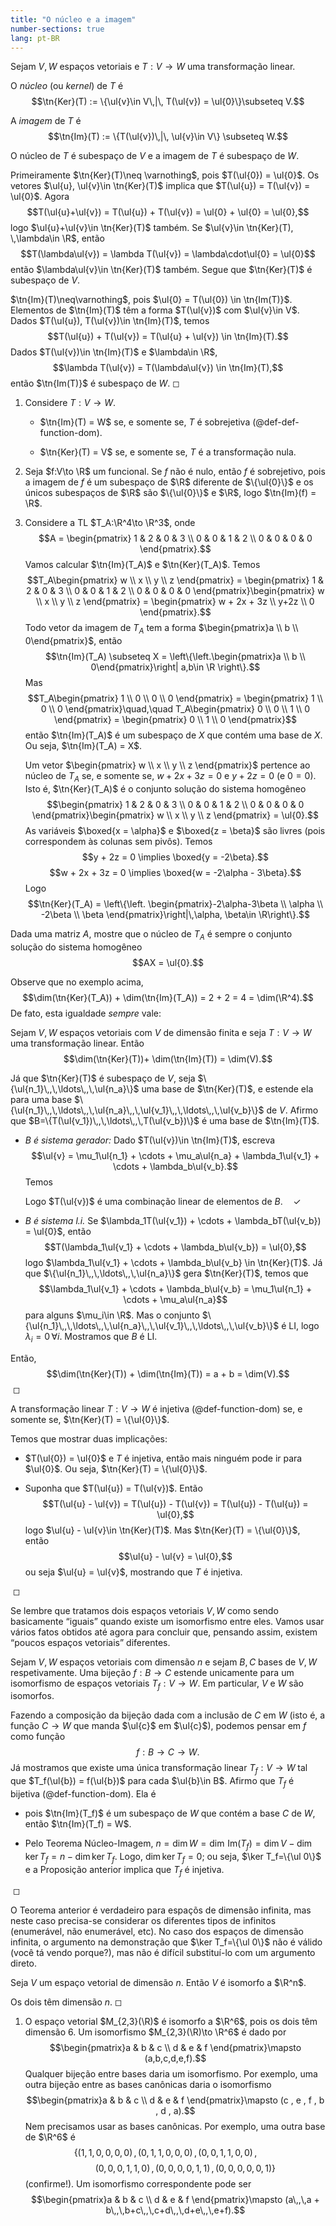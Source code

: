 ```yaml
---
title: "O núcleo e a imagem"
number-sections: true
lang: pt-BR
--- 
```



:::{#def-}
Sejam $V,W$ espaços vetoriais e $T:V\to W$ uma transformação linear.

O *núcleo* (ou *kernel*) de $T$ é
$$\tn{Ker}(T) := \{\ul{v}\in V\,|\, T(\ul{v}) = \ul{0}\}\subseteq V.$$

A *imagem* de $T$ é
$$\tn{Im}(T) := \{T(\ul{v})\,|\, \ul{v}\in V\} \subseteq W.$$
:::

:::{#prop-}
O núcleo de $T$ é subespaço de $V$ e a imagem de $T$ é subespaço de $W$.
:::

:::{.proof}
Primeiramente $\tn{Ker}(T)\neq \varnothing$, pois
$T(\ul{0}) = \ul{0}$. Os vetores $\ul{u}, \ul{v}\in \tn{Ker}(T)$ implica
que $T(\ul{u}) = T(\ul{v}) = \ul{0}$. Agora
$$T(\ul{u}+\ul{v}) = T(\ul{u}) + T(\ul{v}) = \ul{0} + \ul{0} = \ul{0},$$
logo $\ul{u}+\ul{v}\in \tn{Ker}(T)$ também. Se
$\ul{v}\in \tn{Ker}(T), \,\lambda\in \R$, então
$$T(\lambda\ul{v}) = \lambda T(\ul{v}) = \lambda\cdot\ul{0} = \ul{0}$$
então $\lambda\ul{v}\in \tn{Ker}(T)$ também. Segue que $\tn{Ker}(T)$ é
subespaço de $V$.

$\tn{Im}(T)\neq\varnothing$, pois $\ul{0} = T(\ul{0}) \in \tn{Im(T)}$.
Elementos de $\tn{Im}(T)$ têm a forma $T(\ul{v})$ com $\ul{v}\in V$.
Dados $T(\ul{u}), T(\ul{v})\in \tn{Im}(T)$, temos
$$T(\ul{u}) + T(\ul{v}) = T(\ul{u} + \ul{v}) \in \tn{Im}(T).$$ Dados
$T(\ul{v})\in \tn{Im}(T)$ e $\lambda\in \R$,
$$\lambda T(\ul{v}) = T(\lambda\ul{v}) \in \tn{Im}(T),$$ então
$\tn{Im(T)}$ é subespaço de $W$. ◻
:::

:::{#exm-}
1.  Considere $T:V\to W$.

    -   $\tn{Im}(T) = W$ se, e somente se, $T$ é sobrejetiva (@def-def-function-dom).

    -   $\tn{Ker}(T) = V$ se, e somente se, $T$ é a transformação nula.

2.  Seja $f:V\to \R$ um funcional. Se $f$ não é nulo, então $f$ é
    sobrejetivo, pois a imagem de $f$ é um subespaço de $\R$ diferente
    de $\{\ul{0}\}$ e os únicos subespaços de $\R$ são $\{\ul{0}\}$ e
    $\R$, logo $\tn{Im}(f) = \R$.

3.  Considere a TL $T_A:\R^4\to \R^3$, onde $$A = \begin{pmatrix}
      1 & 2 & 0 & 3 \\
      0 & 0 & 1 & 2 \\
      0 & 0 & 0 & 0
      \end{pmatrix}.$$ Vamos calcular $\tn{Im}(T_A)$ e $\tn{Ker}(T_A)$.
    Temos $$T_A\begin{pmatrix}
      w \\ x \\ y \\ z
      \end{pmatrix} = \begin{pmatrix}
      1 & 2 & 0 & 3 \\
      0 & 0 & 1 & 2 \\
      0 & 0 & 0 & 0
      \end{pmatrix}\begin{pmatrix}
      w \\ x \\ y \\ z
      \end{pmatrix} = \begin{pmatrix}
      w + 2x + 3z \\ y+2z \\ 0
      \end{pmatrix}.$$ Todo vetor da imagem de $T_A$ tem a forma
    $\begin{pmatrix}a \\ b \\ 0\end{pmatrix}$, então
    $$\tn{Im}(T_A) \subseteq X = \left\{\left.\begin{pmatrix}a \\ b \\ 0\end{pmatrix}\right| a,b\in \R \right\}.$$
    Mas $$T_A\begin{pmatrix}
      1 \\ 0 \\ 0 \\ 0
      \end{pmatrix} = \begin{pmatrix}
      1 \\ 0 \\ 0
      \end{pmatrix}\quad,\quad T_A\begin{pmatrix}
      0 \\ 0 \\ 1 \\ 0
      \end{pmatrix} = \begin{pmatrix}
      0 \\ 1 \\ 0
      \end{pmatrix}$$ então $\tn{Im}(T_A)$ é um subespaço de $X$ que
    contém uma base de $X$. Ou seja, $\tn{Im}(T_A) = X$.

    Um vetor $\begin{pmatrix}
      w \\ x \\ y \\ z
      \end{pmatrix}$ pertence ao núcleo de $T_A$ se, e somente se,
    $w+2x+3z = 0$ e $y+2z=0$ (e $0=0$). Isto é, $\tn{Ker}(T_A)$ é o
    conjunto solução do sistema homogêneo $$\begin{pmatrix}
      1 & 2 & 0 & 3 \\
      0 & 0 & 1 & 2 \\
      0 & 0 & 0 & 0
      \end{pmatrix}\begin{pmatrix}
      w \\ x \\ y \\ z
      \end{pmatrix} = \ul{0}.$$ As variáveis $\boxed{x = \alpha}$ e
    $\boxed{z = \beta}$ são livres (pois correspondem às colunas sem
    pivôs). Temos $$y + 2z = 0 \implies \boxed{y = -2\beta}.$$
    $$w + 2x + 3z = 0 \implies \boxed{w = -2\alpha - 3\beta}.$$ Logo
    $$\tn{Ker}(T_A) = \left\{\left. \begin{pmatrix}-2\alpha-3\beta \\ \alpha \\ -2\beta \\ \beta \end{pmatrix}\right|\,\alpha, \beta\in \R\right\}.$$
:::

:::{#exr-}
Dada uma matriz $A$, mostre que o núcleo de
$T_A$ é sempre o conjunto solução do sistema homogêneo $$AX = \ul{0}.$$
:::

Observe que no exemplo acima,
$$\dim(\tn{Ker}(T_A)) + \dim(\tn{Im}(T_A)) = 2 + 2 = 4 = \dim(\R^4).$$
De fato, esta igualdade *sempre* vale:

:::{#thm-}
Sejam $V,W$ espaços vetoriais com $V$ de dimensão finita e seja
$T:V\to W$ uma transformação linear. Então
$$\dim(\tn{Ker}(T))+ \dim(\tn{Im}(T)) = \dim(V).$$
:::

:::{.proof}
Já que $\tn{Ker}(T)$ é subespaço de $V$, seja
$\{\ul{n_1}\,,\,\ldots\,,\,\ul{n_a}\}$ uma base de $\tn{Ker}(T)$, e
estende ela para uma base
$\{\ul{n_1}\,,\,\ldots\,,\,\ul{n_a}\,,\,\ul{v_1}\,,\,\ldots\,,\,\ul{v_b}\}$
de $V$. Afirmo que $B=\{T(\ul{v_1})\,,\,\ldots\,,\,T(\ul{v_b})\}$ é uma
base de $\tn{Im}(T)$. 
<!--Este conjunto:

-   Pois se $T(\ul{v_i}) = T(\ul{v_j})$ com $i\neq j$, então
    $T(\ul{v_i} -\ul{v_j})\in \tn{Ker}(T)$, logo
    $$\ul{v_i} - \ul{v_j} = \mu_1\ul{n_1} + \cdots + \mu_a\ul{n_a}.$$
    Rearranjando, $\ul{v_i}$ é combinação linear dos outros elementos da
    base
    $$\{\ul{n_1}\,,\,\ldots\,,\,\ul{n_a}\,,\,\ul{v_1}\,,\,\ldots\,,\,\ul{v_b}\}$$
    -- impossível.-->

-   *$B$ é sistema gerador:* Dado $T(\ul{v})\in \tn{Im}(T)$, escreva
    $$\ul{v} = \mu_1\ul{n_1} + \cdots + \mu_a\ul{n_a} + \lambda_1\ul{v_1} + \cdots + \lambda_b\ul{v_b}.$$
    Temos 
    \begin{aligned}
        T(\ul{v}) & = T( \mu_1\ul{n_1} + \cdots + \mu_a\ul{n_a} + \lambda_1\ul{v_1} + \cdots + \lambda_b\ul{v_b}) \\
        & = \mu_1T(\ul{n_1}) + \cdots + \mu_aT(\ul{n_a}) + \lambda_1T(\ul{v_1}) + \cdots + \lambda_bT(\ul{v_b}) \\
        & = \lambda_1T(\ul{v_1}) + \cdots + \lambda_bT(\ul{v_b})\qquad\qquad (\hbox{pois }T(\ul{n_i}) = 0\,\forall i).
      
    \end{aligned}
    Logo $T(\ul{v})$ é uma combinação linear de
    elementos de $B.\quad\checkmark$

-   *$B$ é sistema l.i.* Se $\lambda_1T(\ul{v_1}) + \cdots + \lambda_bT(\ul{v_b}) = \ul{0}$,
    então
    $$T(\lambda_1\ul{v_1} + \cdots + \lambda_b\ul{v_b}) = \ul{0},$$ logo
    $\lambda_1\ul{v_1} + \cdots + \lambda_b\ul{v_b} \in \tn{Ker}(T)$. Já
    que $\{\ul{n_1}\,,\,\ldots\,,\,\ul{n_a}\}$ gera $\tn{Ker}(T)$, temos
    que
    $$\lambda_1\ul{v_1} + \cdots + \lambda_b\ul{v_b} = \mu_1\ul{n_1} + \cdots + \mu_a\ul{n_a}$$
    para alguns $\mu_i\in \R$. Mas o conjunto
    $\{\ul{n_1}\,,\,\ldots\,,\,\ul{n_a}\,,\,\ul{v_1}\,,\,\ldots\,,\,\ul{v_b}\}$
    é LI, logo $\lambda_i = 0\,\forall i$. Mostramos que $B$ é LI.

Então, $$\dim(\tn{Ker}(T)) + \dim(\tn{Im}(T)) = a + b = \dim(V).$$ ◻
:::

:::{#prp-}
A transformação linear $T:V\to W$ é injetiva (@def-function-dom) se, e somente se,
$\tn{Ker}(T) = \{\ul{0}\}$.
:::

:::{.proof}
Temos que mostrar duas implicações:

-   $T(\ul{0}) = \ul{0}$ e $T$ é injetiva, então mais ninguém pode ir
    para $\ul{0}$. Ou seja, $\tn{Ker}(T) = \{\ul{0}\}$.

-   Suponha que $T(\ul{u}) = T(\ul{v})$. Então
    $$T(\ul{u} - \ul{v}) = T(\ul{u}) - T(\ul{v}) = T(\ul{u}) - T(\ul{u}) = \ul{0},$$
    logo $\ul{u} - \ul{v}\in \tn{Ker}(T)$. Mas
    $\tn{Ker}(T) = \{\ul{0}\}$, então $$\ul{u} - \ul{v} = \ul{0},$$ ou
    seja $\ul{u} = \ul{v}$, mostrando que $T$ é injetiva.

 ◻
:::

Se lembre que tratamos dois espaços vetoriais $V,W$ como sendo
basicamente "iguais" quando existe um isomorfismo entre eles. Vamos usar
vários fatos obtidos até agora para concluir que, pensando assim,
existem "poucos espaços vetoriais" diferentes.

:::{#thm-}
Sejam $V, W$ espaços vetoriais com dimensão $n$ e sejam $B,C$ bases de
$V,W$ respetivamente. Uma bijeção $f:B\to C$ estende unicamente para um
isomorfismo de espaços vetoriais $T_f:V\to W$. Em particular, $V$ e $W$
são isomorfos.
:::

:::{.proof}
Fazendo a composição da bijeção dada com a inclusão de $C$ em
$W$ (isto é, a função $C\to W$ que manda $\ul{c}$ em $\ul{c}$), podemos
pensar em $f$ como função $$f: B \to C \to W.$$ Já mostramos que existe
uma única transformação linear $T_f:V\to W$ tal que
$T_f(\ul{b}) = f(\ul{b})$ para cada $\ul{b}\in B$. Afirmo que $T_f$ é
bijetiva (@def-function-dom). Ela é

-   pois $\tn{Im}(T_f)$ é um subespaço de $W$ que contém a base $C$ de
    $W$, então $\tn{Im}(T_f) = W$.

-   Pelo Teorema Núcleo-Imagem,
    $n=\dim W=\dim\,\mbox{Im}(T_f)=\dim V-\dim \ker T_f=n-\dim\ker T_f$.
    Logo, $\dim\ker T_f=0$; ou seja, $\ker T_f=\{\ul 0\}$ e a Proposição
    anterior implica que $T_f$ é injetiva.

 ◻
:::

O Teorema anterior é verdadeiro para espaçõs de dimensão infinita, mas
neste caso precisa-se considerar os diferentes tipos de infinitos
(enumerável, não enumerável, etc). No caso dos espaços de dimensão
infinita, o argumento na demonstração que $\ker T_f=\{\ul 0\}$ não é
válido (você tá vendo porque?), mas não é difícil substituí-lo com um
argumento direto.

:::{#cor-}
Seja $V$ um espaço vetorial de dimensão $n$. Então $V$ é isomorfo a
$\R^n$.
:::

:::{.proof}
Os dois têm dimensão $n$. ◻
:::

:::{#exm-}
1.  O espaço vetorial $M_{2,3}(\R)$ é isomorfo a $\R^6$, pois os dois
    têm dimensão 6. Um isomorfismo $M_{2,3}(\R)\to \R^6$ é dado por
    $$\begin{pmatrix}a & b & c \\ d & e & f \end{pmatrix}\mapsto (a,b,c,d,e,f).$$
    Qualquer bijeção entre bases daria um isomorfismo. Por exemplo, uma
    outra bijeção entre as bases canônicas daria o isomorfismo
    $$\begin{pmatrix}a & b & c \\ d & e & f \end{pmatrix}\mapsto (c , e , f , b , d , a).$$
    Nem precisamos usar as bases canônicas. Por exemplo, uma outra base
    de $\R^6$ é
    $$\{(1,1,0,0,0,0)\,,\,(0,1,1,0,0,0)\,,\,(0,0,1,1,0,0)\,,\qquad$$
    $$\qquad(0,0,0,1,1,0)\,,\,(0,0,0,0,1,1)\,,\,(0,0,0,0,0,1)\}$$
    (confirme!). Um isomorfismo correspondente pode ser
    $$\begin{pmatrix}a & b & c \\ d & e & f \end{pmatrix}\mapsto (a\,,\,a + b\,,\,b+c\,,\,c+d\,,\,d+e\,,\,e+f).$$
:::
